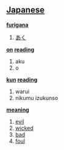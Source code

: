 == [[Japanese]] ==                                          

'''[[furigana]]'''
# [[あく]]

'''[[on]] [[reading]]'''
# aku
# o

'''[[kun]] [[reading]]'''
# warui
# nikumu izukunso

'''[[meaning]]'''
# [[evil]]
# [[wicked]]
# [[bad]]
# [[foul]]